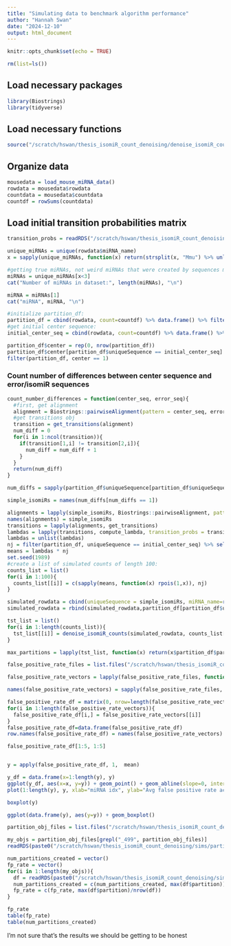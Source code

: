 ```yaml
---
title: "Simulating data to benchmark algorithm performance"
author: "Hannah Swan"
date: "2024-12-10"
output: html_document
---
```


```r
knitr::opts_chunk$set(echo = TRUE)
```

```r
rm(list=ls())
```

## Load necessary packages
```r
library(Biostrings)
library(tidyverse)

```

## Load necessary functions
```r
source("/scratch/hswan/thesis_isomiR_count_denoising/denoise_isomiR_counts_WORKING_FUNCTION.R")
```

## Organize data
```r
mousedata = load_mouse_miRNA_data()
rowdata = mousedata$rowdata
countdata = mousedata$countdata
countdf = rowSums(countdata)
```

## Load initial transition probabilities matrix
```r
transition_probs = readRDS("/scratch/hswan/thesis_isomiR_count_denoising/initial_transition_probs.Rds")
```


```r
unique_miRNAs = unique(rowdata$miRNA_name)
x = sapply(unique_miRNAs, function(x) return(strsplit(x, "Mmu") %>% unlist() %>% length()))

#getting true miRNAs, not weird miRNAs that were created by sequences multi-mapping 
miRNAs = unique_miRNAs[x<3]
cat("Number of miRNAs in dataset:", length(miRNAs), "\n")
```


```r
miRNA = miRNAs[1]
cat("miRNA", miRNA, "\n")

#initialize partition_df: 
partition_df = cbind(rowdata, count=countdf) %>% data.frame() %>% filter(., miRNA_name==miRNA)
#get initial center sequence:
initial_center_seq = cbind(rowdata, count=countdf) %>% data.frame() %>% filter(., miRNA_name == miRNA) %>% filter(., count == max(count)) %>% select(., uniqueSequence) %>% unlist() %>% unname()

partition_df$center = rep(0, nrow(partition_df))
partition_df$center[partition_df$uniqueSequence == initial_center_seq] = 1
filter(partition_df, center == 1)


```


### Count number of differences between center sequence and error/isomiR sequences 
```r
count_number_differences = function(center_seq, error_seq){
  #first, get alignment 
  alignment = Biostrings::pairwiseAlignment(pattern = center_seq, error_seq)
  #get transitions obj
  transition = get_transitions(alignment)
  num_diff = 0
  for(i in 1:ncol(transition)){
    if(transition[1,i] != transition[2,i]){
      num_diff = num_diff + 1 
    }
  }
  return(num_diff)
}

num_diffs = sapply(partition_df$uniqueSequence[partition_df$uniqueSequence != initial_center_seq], count_number_differences, center_seq=initial_center_seq)

simple_isomiRs = names(num_diffs[num_diffs == 1])

alignments = lapply(simple_isomiRs, Biostrings::pairwiseAlignment, pattern = initial_center_seq)
names(alignments) = simple_isomiRs
transitions = lapply(alignments, get_transitions)
lambdas = lapply(transitions, compute_lambda, transition_probs = transition_probs)
lambdas = unlist(lambdas)
nj = filter(partition_df, uniqueSequence == initial_center_seq) %>% select(., count) %>% unlist() %>% unname()
means = lambdas * nj
set.seed(1989)
#create a list of simulated counts of length 100:
counts_list = list()
for(i in 1:100){
  counts_list[[i]] = c(sapply(means, function(x) rpois(1,x)), nj)
}

simulated_rowdata = cbind(uniqueSequence = simple_isomiRs, miRNA_name=rep(miRNA, length(simple_isomiRs))) %>% data.frame()
simulated_rowdata = rbind(simulated_rowdata,partition_df[partition_df$uniqueSequence==initial_center_seq, c("uniqueSequence", 'miRNA_name')])

tst_list = list()
for(i in 1:length(counts_list)){
  tst_list[[i]] = denoise_isomiR_counts(simulated_rowdata, counts_list[[i]], transition_probs, miRNA, 0.05, 10, "BH")
}

max_partitions = lapply(tst_list, function(x) return(x$partition_df$partition %>% max())) %>% unlist()

```

```r
false_positive_rate_files = list.files("/scratch/hswan/thesis_isomiR_count_denoising/simulate_null_data")

false_positive_rate_vectors = lapply(false_positive_rate_files, function(x) paste0("/scratch/hswan/thesis_isomiR_count_denoising/simulate_null_data/", x) %>% readRDS())

names(false_positive_rate_vectors) = sapply(false_positive_rate_files, function(x) c(strsplit(x,  "_false") %>% unlist())[1])

false_positive_rate_df = matrix(0, nrow=length(false_positive_rate_vectors), ncol=100)
for(i in 1:length(false_positive_rate_vectors)){
  false_positive_rate_df[i,] = false_positive_rate_vectors[[i]]
}
false_positive_rate_df=data.frame(false_positive_rate_df)
row.names(false_positive_rate_df) = names(false_positive_rate_vectors)

false_positive_rate_df[1:5, 1:5]


y = apply(false_positive_rate_df, 1,  mean)

y_df = data.frame(x=1:length(y), y)
ggplot(y_df, aes(x=x, y=y)) + geom_point() + geom_abline(slope=0, intercept=0.05, col='red') + xlab("miRNA idx") + ylab("Avg false positive rate across 100 datasets")
plot(1:length(y), y, xlab="miRNA idx", ylab="Avg false positive rate across 100 datasets")

boxplot(y)

ggplot(data.frame(y), aes(y=y)) + geom_boxplot()
```

```r
partition_obj_files = list.files("/scratch/hswan/thesis_isomiR_count_denoising/sims/partition_objs/Mmu-Mir-1948_5p*")

my_objs = partition_obj_files[grepl("_499", partition_obj_files)]
readRDS(paste0("/scratch/hswan/thesis_isomiR_count_denoising/sims/partition_objs/Mmu-Mir-1948_5p*/",partition_obj_files[3], collapse="")) %>% tibble()

num_partitions_created = vector()
fp_rate = vector()
for(i in 1:length(my_objs)){
  df = readRDS(paste0("/scratch/hswan/thesis_isomiR_count_denoising/sims/partition_objs/Mmu-Mir-1948_5p*/",partition_obj_files[i], collapse="")) %>% data.frame()
  num_partitions_created = c(num_partitions_created, max(df$partition))
  fp_rate = c(fp_rate, max(df$partition)/nrow(df))
}

fp_rate
table(fp_rate)
table(num_partitions_created)


```

I'm not sure that's the results we should be getting to be honest  
```r


```
